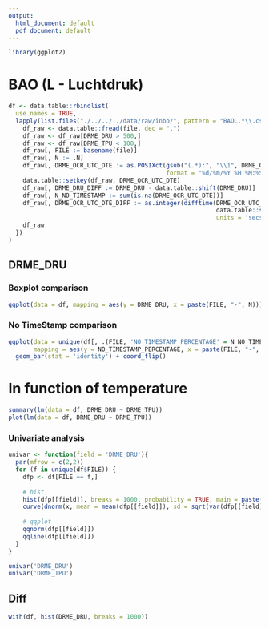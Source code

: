 ```yaml
---
output:
  html_document: default
  pdf_document: default
---
```


```r
library(ggplot2)
```

# BAO (L - Luchtdruk)

```r
df <- data.table::rbindlist(
  use.names = TRUE,
  lapply(list.files("./../../../data/raw/inbo/", pattern = "BAOL.*\\.csv", full.names = TRUE), function(file) {
    df_raw <- data.table::fread(file, dec = ",")
    df_raw <- df_raw[DRME_DRU > 500,]
    df_raw <- df_raw[DRME_TPU < 100,]
    df_raw[, FILE := basename(file)]
    df_raw[, N := .N]
    df_raw[, DRME_OCR_UTC_DTE := as.POSIXct(gsub("(.*):", "\\1", DRME_OCR_UTC_DTE),
                                            format = "%d/%m/%Y %H:%M:%S %z", tz = 'UTC')]
    data.table::setkey(df_raw, DRME_OCR_UTC_DTE)
    df_raw[, DRME_DRU_DIFF := DRME_DRU - data.table::shift(DRME_DRU)]
    df_raw[, N_NO_TIMESTAMP := sum(is.na(DRME_OCR_UTC_DTE))]
    df_raw[, DRME_OCR_UTC_DTE_DIFF := as.integer(difftime(DRME_OCR_UTC_DTE, 
                                                          data.table::shift(DRME_OCR_UTC_DTE), 
                                                          units = 'secs'))]
    df_raw
  })
)
```

## DRME_DRU

### Boxplot comparison

```r
ggplot(data = df, mapping = aes(y = DRME_DRU, x = paste(FILE, "-", N))) + geom_boxplot() + coord_flip()
```

### No TimeStamp comparison

```r
ggplot(data = unique(df[, .(FILE, 'NO_TIMESTAMP_PERCENTAGE' = N_NO_TIMESTAMP/N, N)]), 
       mapping = aes(y = NO_TIMESTAMP_PERCENTAGE, x = paste(FILE, "-", N))) + 
  geom_bar(stat = 'identity') + coord_flip()
```

# In function of temperature

```r
summary(lm(data = df, DRME_DRU ~ DRME_TPU))
plot(lm(data = df, DRME_DRU ~ DRME_TPU))
```

### Univariate analysis

```r
univar <- function(field = 'DRME_DRU'){
  par(mfrow = c(2,2))
  for (f in unique(df$FILE)) {
    dfp <- df[FILE == f,]
    
    # hist
    hist(dfp[[field]], breaks = 1000, probability = TRUE, main = paste(f, ':', field))
    curve(dnorm(x, mean = mean(dfp[[field]]), sd = sqrt(var(dfp[[field]]))), add = TRUE, col = 'red')
    
    # qqplot
    qqnorm(dfp[[field]])
    qqline(dfp[[field]])
  }
}
```


```r
univar('DRME_DRU')
univar('DRME_TPU')
```

## Diff

```r
with(df, hist(DRME_DRU, breaks = 1000))
```
